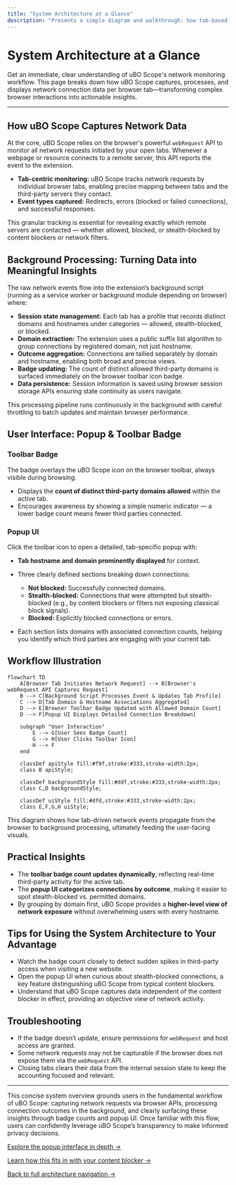 ```yaml
---
title: "System Architecture at a Glance"
description: "Presents a simple diagram and walkthrough: how tab-based network data is captured using browser APIs, processed in the background, and surfaced in popup UI and toolbar badges. Makes the product's workflow tangible and approachable."
---
```


# System Architecture at a Glance

Get an immediate, clear understanding of uBO Scope's network monitoring workflow. This page breaks down how uBO Scope captures, processes, and displays network connection data per browser tab—transforming complex browser interactions into actionable insights.

---

## How uBO Scope Captures Network Data

At the core, uBO Scope relies on the browser's powerful `webRequest` API to monitor all network requests initiated by your open tabs. Whenever a webpage or resource connects to a remote server, this API reports the event to the extension.

- **Tab-centric monitoring:** uBO Scope tracks network requests by individual browser tabs, enabling precise mapping between tabs and the third-party servers they contact.
- **Event types captured:** Redirects, errors (blocked or failed connections), and successful responses.

This granular tracking is essential for revealing exactly which remote servers are contacted — whether allowed, blocked, or stealth-blocked by content blockers or network filters.

## Background Processing: Turning Data into Meaningful Insights

The raw network events flow into the extension’s background script (running as a service worker or background module depending on browser) where:

- **Session state management:** Each tab has a profile that records distinct domains and hostnames under categories — allowed, stealth-blocked, or blocked.
- **Domain extraction:** The extension uses a public suffix list algorithm to group connections by registered domain, not just hostname.
- **Outcome aggregation:** Connections are tallied separately by domain and hostname, enabling both broad and precise views.
- **Badge updating:** The count of distinct allowed third-party domains is surfaced immediately on the browser toolbar icon badge.
- **Data persistence:** Session information is saved using browser session storage APIs ensuring state continuity as users navigate.

This processing pipeline runs continuously in the background with careful throttling to batch updates and maintain browser performance.

## User Interface: Popup & Toolbar Badge

### Toolbar Badge

The badge overlays the uBO Scope icon on the browser toolbar, always visible during browsing.
- Displays the **count of distinct third-party domains allowed** within the active tab.
- Encourages awareness by showing a simple numeric indicator — a lower badge count means fewer third parties connected.

### Popup UI

Click the toolbar icon to open a detailed, tab-specific popup with:

- **Tab hostname and domain prominently displayed** for context.
- Three clearly defined sections breaking down connections:
  - **Not blocked:** Successfully connected domains.
  - **Stealth-blocked:** Connections that were attempted but stealth-blocked (e.g., by content blockers or filters not exposing classical block signals).
  - **Blocked:** Explicitly blocked connections or errors.

- Each section lists domains with associated connection counts, helping you identify which third parties are engaging with your current tab.

## Workflow Illustration

```mermaid
flowchart TD
    A[Browser Tab Initiates Network Request] --> B[Browser's webRequest API Captures Request]
    B --> C[Background Script Processes Event & Updates Tab Profile]
    C --> D[Tab Domain & Hostname Associations Aggregated]
    D --> E[Browser Toolbar Badge Updated with Allowed Domain Count]
    D --> F[Popup UI Displays Detailed Connection Breakdown]

    subgraph "User Interaction"
        E --> G[User Sees Badge Count]
        G --> H[User Clicks Toolbar Icon]
        H --> F
    end

    classDef apiStyle fill:#f9f,stroke:#333,stroke-width:2px;
    class B apiStyle;

    classDef backgroundStyle fill:#ddf,stroke:#333,stroke-width:2px;
    class C,D backgroundStyle;

    classDef uiStyle fill:#dfd,stroke:#333,stroke-width:2px;
    class E,F,G,H uiStyle;
```

This diagram shows how tab-driven network events propagate from the browser to background processing, ultimately feeding the user-facing visuals.

## Practical Insights

- The **toolbar badge count updates dynamically**, reflecting real-time third-party activity for the active tab.
- The **popup UI categorizes connections by outcome**, making it easier to spot stealth-blocked vs. permitted domains.
- By grouping by domain first, uBO Scope provides a **higher-level view of network exposure** without overwhelming users with every hostname.

## Tips for Using the System Architecture to Your Advantage

- Watch the badge count closely to detect sudden spikes in third-party access when visiting a new website.
- Open the popup UI when curious about stealth-blocked connections, a key feature distinguishing uBO Scope from typical content blockers.
- Understand that uBO Scope captures data independent of the content blocker in effect, providing an objective view of network activity.

## Troubleshooting

- If the badge doesn’t update, ensure permissions for `webRequest` and host access are granted.
- Some network requests may not be capturable if the browser does not expose them via the `webRequest` API.
- Closing tabs clears their data from the internal session state to keep the accounting focused and relevant.


---

This concise system overview grounds users in the fundamental workflow of uBO Scope: capturing network requests via browser APIs, processing connection outcomes in the background, and clearly surfacing these insights through badge counts and popup UI. Once familiar with this flow, users can confidently leverage uBO Scope’s transparency to make informed privacy decisions.

[Explore the popup interface in depth →](https://docs.ubo-scope/getting-started/first-insights)

[Learn how this fits in with your content blocker →](https://docs.ubo-scope/overview/introduction/value-proposition)

[Back to full architecture navigation →](https://docs.ubo-scope/overview/architecture/integration-support)
